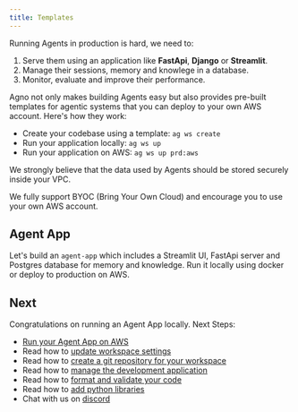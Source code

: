 ```yaml
---
title: Templates
---
```


Running Agents in production is hard, we need to:

1. Serve them using an application like **FastApi**, **Django** or **Streamlit**.
2. Manage their sessions, memory and knowlege in a database.
3. Monitor, evaluate and improve their performance.

Agno not only makes building Agents easy but also provides pre-built templates for agentic systems that you can deploy to your own AWS account. Here's how they work:

- Create your codebase using a template: `ag ws create`
- Run your application locally: `ag ws up`
- Run your application on AWS: `ag ws up prd:aws`

<Note>
We strongly believe that the data used by Agents should be stored securely inside your VPC.

We fully support BYOC (Bring Your Own Cloud) and encourage you to use your own AWS account.
</Note>

## Agent App

Let's build an `agent-app` which includes a Streamlit UI, FastApi server and Postgres database for memory and knowledge. Run it locally using docker or deploy to production on AWS.

<Snippet file="setup.mdx" />

<Snippet file="create-agent-app-codebase.mdx" />

<Snippet file="run-agent-app-streamlit.mdx" />

<Snippet file="run-agent-app-fastapi.mdx" />

<Snippet file="agent-app-build-your-ai-product.mdx" />

<Snippet file="agent-app-delete-local-resources.mdx" />

## Next

Congratulations on running an Agent App locally. Next Steps:

- [Run your Agent App on AWS](/templates/agent-app/run-aws)
- Read how to [update workspace settings](/templates/how-to/workspace-settings)
- Read how to [create a git repository for your workspace](/templates/how-to/git-repo)
- Read how to [manage the development application](/templates/how-to/development-app)
- Read how to [format and validate your code](/templates/how-to/format-and-validate)
- Read how to [add python libraries](/templates/how-to/install)
- Chat with us on [discord](https://discord.gg/4MtYHHrgA8)
